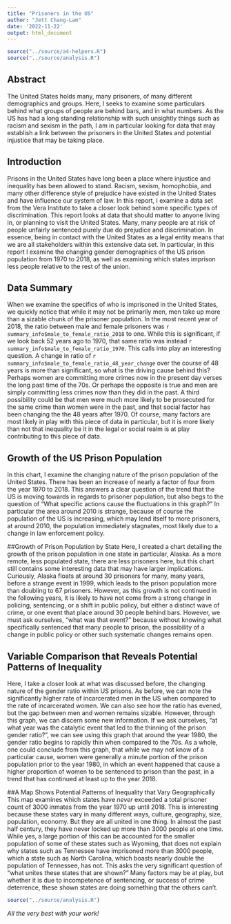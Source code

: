 ```yaml
---
title: "Prisoners in the US"
author: "Jett Chang-Lam"
date: '2022-11-22'
output: html_document
---
```


```r
source("../source/a4-helpers.R")
source("../source/analysis.R")
```

## Abstract 
The United States holds many, many prisoners, of many different demographics and groups. Here, I seeks to examine some particulars behind what groups of people are behind bars, and in what numbers. As the US has had a long standing relationship with such unsightly things such as racism and sexism in the path, I am in particular looking for data that may establish a link between the prisoners in the United States and potential injustice that may be taking place.


## Introduction 
Prisons in the United States have long been a place where injustice and inequality has been allowed to stand. Racism, sexism, homophobia, and many other difference style of prejudice have existed in the United States and have influence our system of law. In this report, I examine a data set from the Vera Institute to take a closer look behind some specific types of discrimination. This report looks at data that should matter to anyone living in, or planning to visit the United States. Many, many people are at risk of people unfairly sentenced purely due do prejudice and discrimination. In essence, being in contact with the United States as a legal entity means that we are all stakeholders within this extensive data set. In particular, in this report I examine the changing gender demographics of the US prison population from 1970 to 2018, as well as examining which states imprison less people relative to the rest of the union.


## Data Summary 
When we examine the specifics of who is imprisoned in the United States, we quickly notice that while it may not be primarily men, men take up more than a sizable chunk of the prisoner population. In the most recent year of 2018, the ratio between male and female prisoners was `r summary_info$male_to_female_ratio_2018` to one. While this is significant, if we look back 52 years ago to 1970, that same ratio was instead `r summary_info$male_to_female_ratio_1970`. This calls into play an interesting question. A change in ratio of `r summary_info$male_to_female_ratio_48_year_change` over the course of 48 years is more than significant, so what is the driving cause behind this? Perhaps women are committing more crimes now in the present day verses the long past time of the 70s. Or perhaps the opposite is true and men are simply committing less crimes now than they did in the past. A third possibility could be that men were much more likely to be prosecuted for the same crime than women were in the past, and that social factor has been changing the the 48 years after 1970. Of course, many factors are most likely in play with this piece of data in particular, but it is more likely than not that inequality be it in the legal or social realm is at play contributing to this piece of data.

## Growth of the US Prison Population
In this chart, I examine the changing nature of the prison population of the United States. There has been an increase of nearly a factor of four from the year 1970 to 2018. This answers a clear question of the trend that the US is moving towards in regards to prisoner population, but also begs to the question of "What specific actions cause the fluctuations in this graph?" In particular the area around 2010 is strange, because of course the population of the US is increasing, which may lend itself to more prisoners, at around 2010, the population immediately stagnates, most likely due to a change in law enforcement policy.

##Growth of Prison Population by State 
Here, I created a chart detailing the growth of the prison population in one state in particular, Alaska. As a more remote, less populated state, there are less prisoners here, but this chart still contains some interesting data that may have larger implications. Curiously, Alaska floats at around 30 prisoners for many, many years, before a strange event in 1999, which leads to the prison population more than doubling to 67 prisoners. However, as this growth is not continued in the following years, it is likely to have not come from a strong change in policing, sentencing, or a shift in public policy, but either a distinct wave of crime, or one event that place around 30 people behind bars. However, we must ask ourselves, "what was that event?" because without knowing what specifically sentenced that many people to prison, the possibility of a change in public policy or other such systematic changes remains open.

## Variable Comparison that Reveals Potential Patterns of Inequality
Here, I take a closer look at what was discussed before, the changing nature of the gender ratio within US prisons. As before, we can note the significantly higher rate of incarcerated men in the US when compared to the rate of incarcerated women. We can also see how the ratio has evened, but the gap between men and women remains sizable. However, through this graph, we can discern some new information. If we ask ourselves, "at what year was the catalytic event that led to the thinning of the prison gender ratio?", we can see using this graph that around the year 1980, the gender ratio begins to rapidly thin when compared to the 70s. As a whole, one could conclude from this graph, that while we may not know of a particular cause, women were generally a minute portion of the prison population prior to the year 1980, in which an event happened that cause a higher proportion of women to be sentenced to prison than the past, in a trend that has continued at least up to the year 2018.

##A Map Shows Potential Patterns of Inequality that Vary Geographically
This map examines which states have *never* exceeded a total prisoner count of 3000 inmates from the year 1970 up until 2018. This is interesting because these states vary in many different ways, culture, geography, size, population, economy. But they are all united in one thing. In almost the past half century, they have never locked up more than 3000 people at one time. While yes, a large portion of this can be accounted for the smaller population of some of these states such as Wyoming, that does not explain why states such as Tennessee have imprisoned more than 3000 people, which a state such as North Carolina, which boasts nearly double the population of Tennessee, has not. This asks the very significant question of "what unites these states that are shown?" Many factors may be at play, but whether it is due to incompetence of sentencing, or success of crime deterrence, these shown states are doing something that the others can't.



```r
source("../source/analysis.R")
```

_All the very best with your work!_

